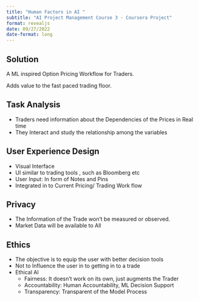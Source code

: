 ```yaml
---
title: "Human Factors in AI "
subtitle: "AI Project Management Course 3 - Coursera Project"
format: revealjs
date: 09/27/2022
date-format: long
---
```


## Solution 

A ML inspired Option Pricing Workflow for Traders.

Adds value to the fast paced trading floor.

## Task Analysis 

- Traders need information about the Dependencies of the Prices in Real time 
- They Interact and study the relationship among the variables

## User Experience Design 

- Visual Interface
- UI similar to trading tools , such as Bloomberg etc
- User Input: In form of Notes and Pins
- Integrated in to Current Pricing/ Trading Work flow

## Privacy 

- The Information of the Trade won't be measured or observed.
- Market Data will be available to All

## Ethics 

- The objective is to equip the user with better decision tools 
- Not to Influence the user in to getting in to a trade
- Ethical AI
  - Fairness: It doesn't work on its own, just augments the Trader
  - Accountability: Human Accountability, ML Decision Support
  - Transparency: Transparent of the Model Process 